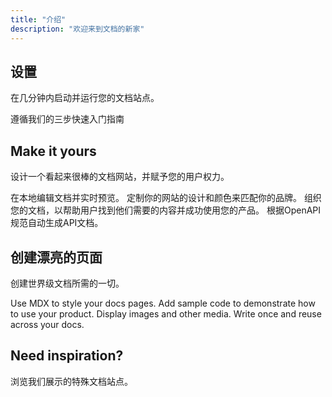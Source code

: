 ```yaml
---
title: "介绍"
description: "欢迎来到文档的新家"
---
```


## 设置

在几分钟内启动并运行您的文档站点。

<Card title="从这里开始" icon="rocket" horizontal href="/quickstart">
  遵循我们的三步快速入门指南
</Card>

## <Tooltip tip="">Make it yours</Tooltip>

设计一个看起来很棒的文档网站，并赋予您的用户权力。

<Columns cols={2}>
  <Card title="本地编辑" icon="pen-to-square" iconType="regular" href="/development">
    在本地编辑文档并实时预览。
  </Card>
  <Card title="定制您的网站" icon="palette" href="/essentials/settings">
    定制你的网站的设计和颜色来匹配你的品牌。
  </Card>
  <Card title="设置导航" icon="map" href="/essentials/navigation">
    组织您的文档，以帮助用户找到他们需要的内容并成功使用您的产品。
  </Card>
  <Card title="API文档" icon="terminal" href="/api-reference/introduction">
    根据OpenAPI规范自动生成API文档。
  </Card>
</Columns>

## 创建漂亮的页面

创建世界级文档所需的一切。

<Columns cols={2}>
  <Card title="Write with MDX" icon="pen-fancy" href="/essentials/markdown">
    Use MDX to style your docs pages.
  </Card>
  <Card title="Code samples" icon="code" href="/essentials/code">
    Add sample code to demonstrate how to use your product.
  </Card>
  <Card title="Images" icon="image" href="/essentials/images">
    Display images and other media.
  </Card>
  <Card title="Reusable snippets" icon="recycle" href="/essentials/reusable-snippets">
    Write once and reuse across your docs.
  </Card>
</Columns>

## Need inspiration?

<Card title="See complete examples" icon="stars" href="https://mintlify.com/customers">
  浏览我们展示的特殊文档站点。
</Card>
